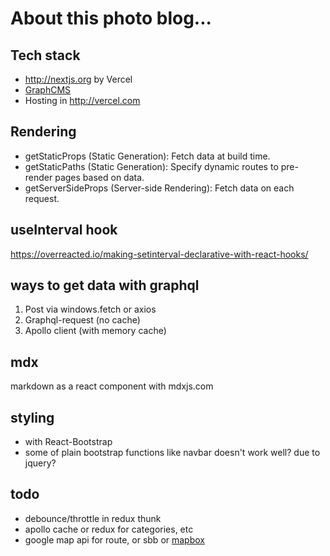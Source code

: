 # About this photo blog...

## Tech stack

- <http://nextjs.org> by Vercel
- [GraphCMS](http://graphcms.com)
- Hosting in <http://vercel.com>

## Rendering

- getStaticProps (Static Generation): Fetch data at build time.
- getStaticPaths (Static Generation): Specify dynamic routes to pre-render pages based on data.
- getServerSideProps (Server-side Rendering): Fetch data on each request.

## useInterval hook

<https://overreacted.io/making-setinterval-declarative-with-react-hooks/>

## ways to get data with graphql

1. Post via windows.fetch or axios
2. Graphql-request (no cache)
3. Apollo client (with memory cache)

## mdx

markdown as a react component with mdxjs.com


## styling

* with React-Bootstrap
* some of plain bootstrap functions like navbar doesn't work well?  due to jquery?

## todo

* debounce/throttle in redux thunk
* apollo cache or redux for categories, etc
* google map api for route, or sbb or [mapbox](http://mapbox.com)